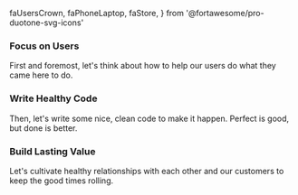   faUsersCrown,
  faPhoneLaptop,
  faStore,
} from '@fortawesome/pro-duotone-svg-icons'

<div>

### <FaUsersCrown wrapper={IconWrapper} /> Focus on Users

First and foremost, let's think about how to help our users do what they came
here to do.

</div>
<div>

### <FaPhoneLaptop wrapper={IconWrapper} /> Write Healthy Code

Then, let's write some nice, clean code to make it happen. Perfect is good,
but done is better.

</div>
<div>

### <FaStore wrapper={IconWrapper} /> Build Lasting Value

Let's cultivate healthy relationships with each other and our
customers to keep the good times rolling.

</div>
